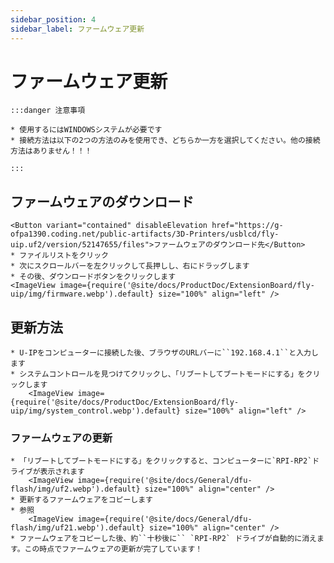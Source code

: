 ```yaml
---
sidebar_position: 4
sidebar_label: ファームウェア更新
---
```


# ファームウェア更新
    :::danger 注意事項

    * 使用するにはWINDOWSシステムが必要です
    * 接続方法は以下の2つの方法のみを使用でき、どちらか一方を選択してください。他の接続方法はありません！！！

    :::
## ファームウェアのダウンロード

    <Button variant="contained" disableElevation href="https://g-ofpa1390.coding.net/public-artifacts/3D-Printers/usblcd/fly-uip.uf2/version/52147655/files">ファームウェアのダウンロード先</Button>
    * ファイルリストをクリック
    * 次にスクロールバーを左クリックして長押しし、右にドラッグします
    * その後、ダウンロードボタンをクリックします
    <ImageView image={require('@site/docs/ProductDoc/ExtensionBoard/fly-uip/img/firmware.webp').default} size="100%" align="left" />


## 更新方法
    * U-IPをコンピューターに接続した後、ブラウザのURLバーに``192.168.4.1``と入力します
    * システムコントロールを見つけてクリックし、「リブートしてブートモードにする」をクリックします
        <ImageView image={require('@site/docs/ProductDoc/ExtensionBoard/fly-uip/img/system_control.webp').default} size="100%" align="left" />

### ファームウェアの更新
    
    * 「リブートしてブートモードにする」をクリックすると、コンピューターに`RPI-RP2`ドライブが表示されます
        <ImageView image={require('@site/docs/General/dfu-flash/img/uf2.webp').default} size="100%" align="center" />
    * 更新するファームウェアをコピーします
    * 参照
        <ImageView image={require('@site/docs/General/dfu-flash/img/uf21.webp').default} size="100%" align="center" />
    * ファームウェアをコピーした後、約``十秒後に`` `RPI-RP2` ドライブが自動的に消えます。この時点でファームウェアの更新が完了しています！
